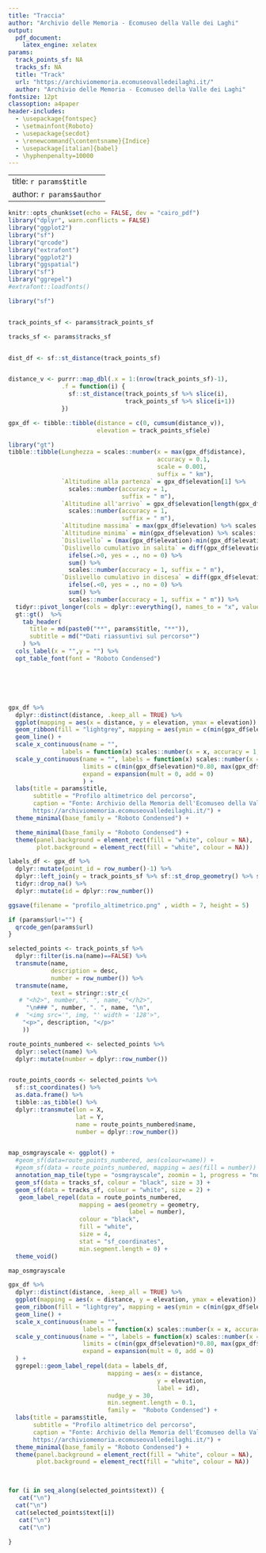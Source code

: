 ```yaml
---
title: "Traccia"
author: "Archivio delle Memoria - Ecomuseo della Valle dei Laghi"
output:
  pdf_document:
    latex_engine: xelatex
params:
  track_points_sf: NA
  tracks_sf: NA
  title: "Track"
  url: "https://archiviomemoria.ecomuseovalledeilaghi.it/"
  author: "Archivio delle Memoria - Ecomuseo della Valle dei Laghi"
fontsize: 12pt
classoption: a4paper
header-includes:
  - \usepackage{fontspec}
  - \setmainfont{Roboto}
  - \usepackage{secdot}
  - \renewcommand{\contentsname}{Indice}
  - \usepackage[italian]{babel}
  - \hyphenpenalty=10000
---
```


---
title: `r params$title`
author: `r params$author`
---

```r
knitr::opts_chunk$set(echo = FALSE, dev = "cairo_pdf")
library("dplyr", warn.conflicts = FALSE)
library("ggplot2")
library("sf")
library("qrcode")
library("extrafont")
library("ggplot2")
library("ggspatial")
library("sf")
library("ggrepel")
#extrafont::loadfonts()
```



```r

library("sf")


track_points_sf <- params$track_points_sf

tracks_sf <- params$tracks_sf


dist_df <- sf::st_distance(track_points_sf)


distance_v <- purrr::map_dbl(.x = 1:(nrow(track_points_sf)-1),
               .f = function(i) {
                 sf::st_distance(track_points_sf %>% slice(i),
                                 track_points_sf %>% slice(i+1))
               })

gpx_df <- tibble::tibble(distance = c(0, cumsum(distance_v)),
                         elevation = track_points_sf$ele) 


```



```r

library("gt")
tibble::tibble(Lunghezza = scales::number(x = max(gpx_df$distance),
                                          accuracy = 0.1,
                                          scale = 0.001,
                                          suffix = " km"), 
               `Altitudine alla partenza` = gpx_df$elevation[1] %>%
                 scales::number(accuracy = 1,
                                suffix = " m"),
               `Altitudine all'arrivo` = gpx_df$elevation[length(gpx_df$elevation)] %>%
                 scales::number(accuracy = 1,
                                suffix = " m"),
               `Altitudine massima` = max(gpx_df$elevation) %>% scales::number(accuracy = 1, suffix = " m"),
               `Altitudine minima` = min(gpx_df$elevation) %>% scales::number(accuracy = 1, suffix = " m"),
               `Dislivello` = (max(gpx_df$elevation)-min(gpx_df$elevation))  %>% scales::number(accuracy = 1, suffix = " m"), 
               `Dislivello cumulativo in salita` = diff(gpx_df$elevation) %>% 
                 ifelse(.>0, yes = ., no = 0) %>% 
                 sum() %>% 
                 scales::number(accuracy = 1, suffix = " m"),
               `Dislivello cumulativo in discesa` = diff(gpx_df$elevation) %>% 
                 ifelse(.<0, yes = ., no = 0) %>% 
                 sum() %>% 
                 scales::number(accuracy = 1, suffix = " m")) %>% 
  tidyr::pivot_longer(cols = dplyr::everything(), names_to = "x", values_to = "y") %>% 
  gt::gt()  %>%
    tab_header(
      title = md(paste0("**", params$title, "**")), 
      subtitle = md("*Dati riassuntivi sul percorso*")
    ) %>% 
  cols_label(x = "",y = "") %>% 
  opt_table_font(font = "Roboto Condensed")






gpx_df %>% 
  dplyr::distinct(distance, .keep_all = TRUE) %>% 
  ggplot(mapping = aes(x = distance, y = elevation, ymax = elevation)) +
  geom_ribbon(fill = "lightgrey", mapping = aes(ymin = c(min(gpx_df$elevation)*0.80)), alpha = 0.6) +
  geom_line() +
  scale_x_continuous(name = "", 
               labels = function(x) scales::number(x = x, accuracy = 1, scale = 0.001, suffix =  " km"))  +
  scale_y_continuous(name = "", labels = function(x) scales::number(x = x, suffix = " m"),
                     limits = c(min(gpx_df$elevation)*0.80, max(gpx_df$elevation)*1.10),
                     expand = expansion(mult = 0, add = 0)
                     ) +
  labs(title = params$title, 
       subtitle = "Profilo altimetrico del percorso", 
       caption = "Fonte: Archivio della Memoria dell'Ecomuseo della Valle dei Laghi
       https://archiviomemoria.ecomuseovalledeilaghi.it/") +
  theme_minimal(base_family = "Roboto Condensed") +

  theme_minimal(base_family = "Roboto Condensed") +
  theme(panel.background = element_rect(fill = "white", colour = NA), 
        plot.background = element_rect(fill = "white", colour = NA)) 

labels_df <- gpx_df %>% 
  dplyr::mutate(point_id = row_number()-1) %>% 
  dplyr::left_join(y = track_points_sf %>% sf::st_drop_geometry() %>% select(point_id = track_seg_point_id, name), by = "point_id") %>% 
  tidyr::drop_na() %>% 
  dplyr::mutate(id = dplyr::row_number())

ggsave(filename = "profilo_altimetrico.png" , width = 7, height = 5)

```


\newpage


```r
if (params$url!="") {
  qrcode_gen(params$url)
}

```





```r

selected_points <- track_points_sf %>% 
  dplyr::filter(is.na(name)==FALSE) %>% 
  transmute(name,
            description = desc,
            number = row_number()) %>% 
  transmute(name, 
            text = stringr::str_c(
   # "<h2>", number, ". ", name, "</h2>",
     "\n### ", number, ". ", name, "\n",
  #  "<img src='", img, "' width = '128'>",
    "<p>", description, "</p>"
    ))
```




```r


route_points_numbered <- selected_points %>% 
  dplyr::select(name) %>% 
  dplyr::mutate(number = dplyr::row_number())


route_points_coords <- selected_points %>% 
  sf::st_coordinates() %>% 
  as.data.frame() %>% 
  tibble::as_tibble() %>% 
  dplyr::transmute(lon = X,
                   lat = Y,
                   name = route_points_numbered$name,
                   number = dplyr::row_number())


map_osmgrayscale <- ggplot() +
  #geom_sf(data=route_points_numbered, aes(colour=name)) +
  #geom_sf(data = route_points_numbered, mapping = aes(fill = number)) +
  annotation_map_tile(type = "osmgrayscale", zoomin = 1, progress = "none", quiet = TRUE) +
  geom_sf(data = tracks_sf, colour = "black", size = 3) +
  geom_sf(data = tracks_sf, colour = "white", size = 2) +
   geom_label_repel(data = route_points_numbered,
                    mapping = aes(geometry = geometry,
                                  label = number),
                    colour = "black",
                    fill = "white",
                    size = 4,
                    stat = "sf_coordinates",
                    min.segment.length = 0) +
  theme_void()

map_osmgrayscale


```



```r


gpx_df %>% 
  dplyr::distinct(distance, .keep_all = TRUE) %>% 
  ggplot(mapping = aes(x = distance, y = elevation, ymax = elevation)) +
  geom_ribbon(fill = "lightgrey", mapping = aes(ymin = c(min(gpx_df$elevation)*0.80)), alpha = 0.6) +
  geom_line() +
  scale_x_continuous(name = "", 
                     labels = function(x) scales::number(x = x, accuracy = 1, scale = 0.001, suffix =  " km"))  +
  scale_y_continuous(name = "", labels = function(x) scales::number(x = x, suffix = " m"),
                     limits = c(min(gpx_df$elevation)*0.80, max(gpx_df$elevation)*1.10),
                     expand = expansion(mult = 0, add = 0)
  ) +
  ggrepel::geom_label_repel(data = labels_df,
                            mapping = aes(x = distance,
                                          y = elevation,
                                          label = id),
                            nudge_y = 30,
                            min.segment.length = 0.1,
                            family =  "Roboto Condensed") +
  labs(title = params$title, 
       subtitle = "Profilo altimetrico del percorso", 
       caption = "Fonte: Archivio della Memoria dell'Ecomuseo della Valle dei Laghi
       https://archiviomemoria.ecomuseovalledeilaghi.it/") +
  theme_minimal(base_family = "Roboto Condensed") +
  theme(panel.background = element_rect(fill = "white", colour = NA), 
        plot.background = element_rect(fill = "white", colour = NA)) 

               
```




```r
for (i in seq_along(selected_points$text)) {
   cat("\n") 
  cat("\n") 
  cat(selected_points$text[i])
   cat("\n") 
   cat("\n") 
  
}
```


